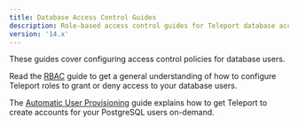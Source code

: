 ```yaml
---
title: Database Access Control Guides
description: Role-based access control guides for Teleport database access.
version: '14.x'
---
```


These guides cover configuring access control policies for database users.

Read the [RBAC](/docs/ver/14.x/database-access/rbac/configuring-access) guide to get a general understanding
of how to configure Teleport roles to grant or deny access to your database users.

The [Automatic User Provisioning](/docs/ver/14.x/database-access/rbac/configuring-auto-user-provisioning)
guide explains how to get Teleport to create accounts for your PostgreSQL users
on-demand.

